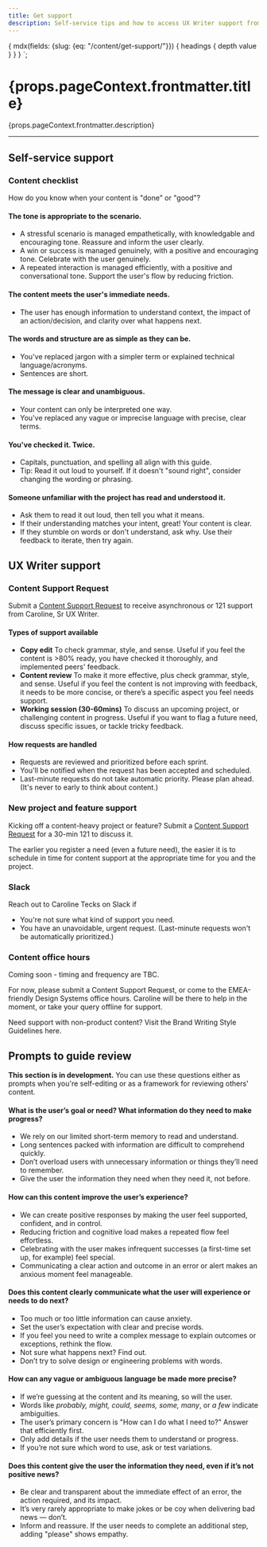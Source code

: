 ```yaml
---
title: Get support
description: Self-service tips and how to access UX Writer support from Caroline (London, GMT).
---
```



  {
    mdx(fields: {slug: {eq: "/content/get-support/"}}) {
      headings {
        depth
        value
      }
    }
  }
`;

<content>

<h1>{props.pageContext.frontmatter.title}</h1>

<p>{props.pageContext.frontmatter.description}</p>

</content>

---

<contentwrapper>

<TableOfContents headings={props.data.mdx.headings}/>

<content>

## Self-service support
### Content checklist

How do you know when your content is "done" or "good"?  

#### The tone is appropriate to the scenario.
- A stressful scenario is managed empathetically, with knowledgable and encouraging tone. Reassure and inform the user clearly.
- A win or success is managed genuinely, with a positive and encouraging tone. Celebrate with the user genuinely.
- A repeated interaction is managed efficiently, with a positive and conversational tone. Support the user's flow by reducing friction.

#### The content meets the user's immediate needs.
- The user has enough information to understand context, the impact of an action/decision, and clarity over what happens next.

#### The words and structure are as simple as they can be.
- You've replaced jargon with a simpler term or explained technical language/acronyms. 
- Sentences are short.

#### The message is clear and unambiguous.
- Your content can only be interpreted one way. 
- You've replaced any vague or imprecise language with precise, clear terms.

#### You've checked it. Twice.
- Capitals, punctuation, and spelling all align with this guide.
- Tip: Read it out loud to yourself. If it doesn't "sound right", consider changing the wording or phrasing. 

#### Someone unfamiliar with the project has read and understood it.
- Ask them to read it out loud, then tell you what it means. 
- If their understanding matches your intent, great! Your content is clear.
- If they stumble on words or don't understand, ask why. Use their feedback to iterate, then try again.   

## UX Writer support

### Content Support Request
Submit a [Content Support Request](http://tiny.cc/csrf2020) to receive asynchronous or 121 support from Caroline, Sr UX Writer. 

#### Types of support available
- **Copy edit** To check grammar, style, and sense. Useful if you feel the content is >80% ready, you have checked it thoroughly, and implemented peers' feedback.
- **Content review** To make it more effective, plus check grammar, style, and sense. Useful if you feel the content is not improving with feedback, it needs to be more concise, or there’s a specific aspect you feel needs support.
- **Working session (30-60mins)** To discuss an upcoming project, or challenging content in progress. Useful if you want to flag a future need, discuss specific issues, or tackle tricky feedback.

#### How requests are handled
- Requests are reviewed and prioritized before each sprint. 
- You'll be notified when the request has been accepted and scheduled.
- Last-minute requests do not take automatic priority. Please plan ahead. (It's never to early to think about content.)

### New project and feature support
Kicking off a content-heavy project or feature? Submit a [Content Support Request](http://tiny.cc/csrf2020) for a 30-min 121 to discuss it. 

The earlier you register a need (even a future need), the easier it is to schedule in time for content support at the appropriate time for you and the project. 

### Slack
Reach out to Caroline Tecks on Slack if 
- You're not sure what kind of support you need.
- You have an unavoidable, urgent request. (Last-minute requests won't be automatically prioritized.)

### Content office hours
Coming soon - timing and frequency are TBC.
  
For now, please submit a Content Support Request, or come to  the EMEA-friendly Design Systems office hours. 
Caroline will be there to help in the moment, or take your query offline for support. 

<Callout>
  <CalloutTitle as="h4">Need support with non-product content?</CalloutTitle>
  <CalloutText> Visit the <Anchor href="https://www.twilio.com/brand/guidelines/writing-style">Brand Writing Style Guidelines here</Anchor>.
  </CalloutText>
</Callout> 

## Prompts to guide review  
**This section is in development.** You can use these questions either as prompts when you're self-editing or as a framework for reviewing others' content.

#### What is the user’s goal or need? What information do they need to make progress?
- We rely on our limited short-term memory to read and understand. 
- Long sentences packed with information are difficult to comprehend quickly. 
- Don’t overload users with unnecessary information or things they’ll need to remember. 
- Give the user the information they need when they need it, not before. 

#### How can this content improve the user’s experience?
- We can create positive responses by making the user feel supported, confident, and in control.
- Reducing friction and cognitive load makes a repeated flow feel effortless.
- Celebrating with the user makes infrequent successes (a first-time set up, for example) feel special.
- Communicating a clear action and outcome in an error or alert makes an anxious moment feel manageable.

#### Does this content clearly communicate what the user will experience or needs to do next?
- Too much or too little information can cause anxiety. 
- Set the user’s expectation with clear and precise words. 
- If you feel you need to write a complex message to explain outcomes or exceptions, rethink the flow.
- Not sure what happens next? Find out. 
- Don’t try to solve design or engineering problems with words. 

#### How can any vague or ambiguous language be made more precise?
- If we’re guessing at the content and its meaning, so will the user. 
- Words like *probably, might, could, seems, some, many*, or *a few* indicate ambiguities. 
- The user’s primary concern is "How can I do what I need to?" Answer that efficiently first.
- Only add details if the user needs them to understand or progress.
- If you’re not sure which word to use, ask or test variations. 

#### Does this content give the user the information they need, even if it’s not positive news?
- Be clear and transparent about the immediate effect of an error, the action required, and its impact. 
- It’s very rarely appropriate to make jokes or be coy when delivering bad news &mdash; don’t.
- Inform and reassure. If the user needs to complete an additional step, adding "please" shows empathy. 

</content>
</contentwrapper>
